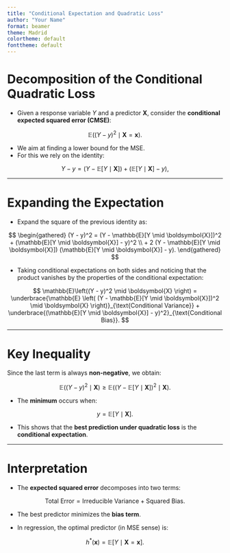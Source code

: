 ```yaml
---
title: "Conditional Expectation and Quadratic Loss"
author: "Your Name"
format: beamer
theme: Madrid
colortheme: default
fonttheme: default
---
```


# Decomposition of the Conditional Quadratic Loss

- Given a response variable $Y$ and a predictor $\boldsymbol{X}$, consider the **conditional expected squared error (CMSE)**:

$$
\mathbb{E}\left((Y - y)^2 \mid \boldsymbol{X} = \boldsymbol{x} \right).
$$

- We aim at finding a lower bound for the MSE. 
- For this we rely on the identity:

$$
Y - y = (Y - \mathbb{E}[Y \mid \boldsymbol{X}]) + (\mathbb{E}[Y \mid \boldsymbol{X}] - y),
$$

---

# Expanding the Expectation

- Expand the square of the previous identity as:

$$
\begin{gathered}
(Y - y)^2 = (Y - \mathbb{E}[Y \mid \boldsymbol{X}])^2 + (\mathbb{E}[Y \mid \boldsymbol{X}] - y)^2 
\\ + 2 (Y - \mathbb{E}[Y \mid \boldsymbol{X}]) (\mathbb{E}[Y \mid \boldsymbol{X}] - y).
\end{gathered}
$$

- Taking conditional expectations on both sides and noticing that the product vanishes by the properties of the conditional expectation:

<!-- $$ -->
<!-- \mathbb{E}\left((Y - y)^2 \mid \boldsymbol{X} \right) = -->
<!-- \mathbb{E} \left( (Y - \mathbb{E}[Y \mid \boldsymbol{X}])^2 \mid \boldsymbol{X} \right) -->
<!-- + (\mathbb{E}[Y \mid \boldsymbol{X}] - y)^2. -->
<!-- $$ -->
$$
\mathbb{E}\left((Y - y)^2 \mid \boldsymbol{X} \right) =
\underbrace{\mathbb{E} \left( (Y - \mathbb{E}[Y \mid \boldsymbol{X}])^2 \mid \boldsymbol{X} \right)}_{\text{Conditional Variance}}
+ 
\underbrace{(\mathbb{E}[Y \mid \boldsymbol{X}] - y)^2}_{\text{Conditional Bias}}.
$$


---

# Key Inequality

Since the last term is always **non-negative**, we obtain:

$$
\mathbb{E}\left((Y - y)^2 \mid \boldsymbol{X} \right) \geq \mathbb{E} \left( (Y - \mathbb{E}[Y \mid \boldsymbol{X}])^2 \mid \boldsymbol{X} \right).
$$

- The **minimum** occurs when:

$$
y = \mathbb{E}[Y \mid \boldsymbol{X}].
$$

- This shows that the **best prediction under quadratic loss** is the **conditional expectation**.

---

# Interpretation

- The **expected squared error** decomposes into two terms:

$$
\text{Total Error} = \text{Irreducible Variance} + \text{Squared Bias}.
$$

- The best predictor minimizes the **bias term**.

- In regression, the optimal predictor (in MSE sense) is:

$$
h^*(\boldsymbol{x}) = \mathbb{E}[Y \mid \boldsymbol{X} = \boldsymbol{x}].
$$
